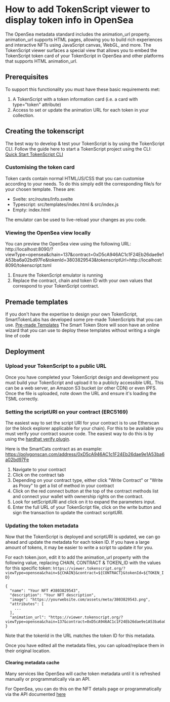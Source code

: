 # How to add TokenScript viewer to display token info in OpenSea

The OpenSea metadata standard includes the animation_url property.
animation_url supports HTML pages, allowing you to build rich experiences and interactive NFTs using JavaScript canvas, WebGL, and more.
The TokenScript viewer surfaces a special view that allows you to embed the TokenScript token card of your TokenScript in OpenSea and other platforms that supports HTML animation_url.

## Prerequisites

To support this functionality you must have these basic requirements met:

1. A TokenScript with a token information card (i.e. a card with type="token" attribute)
2. Access to set or update the animation URL for each token in your collection.

## Creating the tokenscript

The best way to develop & test your TokenScript is by using the TokenScript CLI.
Follow the guide here to start a TokenScript project using the CLI: [Quick Start TokenScript CLI](/tokenscript/tokenscript-cli/quick-start-tokenscript-cli)

### Customising the token card

Token cards contain normal HTML/JS/CSS that you can customise according to your needs. To do this simply edit the corresponding file/s for your
chosen template. These are:

- Svelte: src/routes/Info.svelte
- Typescript: src/templates/index.html & src/index.js
- Empty: index.html

The emulator can be used to live-reload your changes as you code.

### Viewing the OpenSea view locally

You can preview the OpenSea view using the following URL:
http://localhost:8090/?viewType=opensea&chain=137&contract=0xD5cA946AC1c1F24Eb26dae9e1A53ba6a02bd97Fe&tokenId=3803829543&tokenscriptUrl=http://localhost:8090/tokenscript.tsml

1. Ensure the TokenScript emulator is running
2. Replace the contract, chain and token ID with your own values that correspond to your TokenScript contract.

## Premade templates

If you don't have the expertise to design your own TokenScript, SmartTokenLabs has developed some pre-made TokenScripts that you can use.
[Pre-made Templates](https://github.com/SmartTokenLabs/TokenScript-Templates)
The Smart Token Store will soon have an online wizard that you can use to deploy these templates without writing a single line of code

## Deployment

### Upload your TokenScript to a public URL

Once you have completed your TokenScript design and development you must build your TokenScript and upload it to a publicly
accessible URL. This can be a web server, an Amazon S3 bucket (or other CDN) or even IPFS.
Once the file is uploaded, note down the URL and ensure it's loading the TSML correctly.

### Setting the scriptURI on your contract (ERC5169)

The easiest way to set the script URI for your contract is to use Etherscan (or the block explorer applicable for your chain).
For this to be available you must verify your contract source code. The easiest way to do this is by using the
[hardhat verify plugin](https://hardhat.org/hardhat-runner/plugins/nomicfoundation-hardhat-verify).

Here is the SmartCats contract as an example:
https://polygonscan.com/address/0xD5cA946AC1c1F24Eb26dae9e1A53ba6a02bd97Fe

1. Navigate to your contract
2. Click on the contract tab
3. Depending on your contract type, either click "Write Contract" or "Write as Proxy" to get a list of method in your contract
4. Click on the red connect button at the top of the contract methods list and connect your wallet with ownership rights on the contract.
5. Look for setScriptURI and click on it to expand the parameters input.
6. Enter the full URL of your TokenScript file, click on the write button and sign the transaction to update the contract scriptURI.

### Updating the token metadata

Now that the TokenScript is deployed and scriptURI is updated, we can go ahead and update the metadata for each token ID.
If you have a large amount of tokens, it may be easier to write a script to update it for you.

For each token.json, edit it to add the animation_url property with the following value, replacing CHAIN, CONTRACT & TOKEN_ID with the values for this specific token:
`https://viewer.tokenscript.org/?viewType=opensea&chain=${CHAIN}&contract=${CONTRACT}&tokenId=${TOKEN_ID}`

```
{
  "name": "Your NFT #3803829543",
  "description": "Your NFT description",
  "image": "https://yourwebsite.com/assets/meta/3803829543.png",
  "attributes": [
    ...
  ],
  "animation_url": "https://viewer.tokenscript.org/?viewType=opensea&chain=137&contract=0xD5cA946AC1c1F24Eb26dae9e1A53ba6a02bd97Fe&tokenId=3803829543"
}
```
Note that the tokenId in the URL matches the token ID for this metadata.

Once you have edited all the metadata files, you can upload/replace them in their original location.

#### Clearing metadata cache

Many services like OpenSea will cache token metadata until it is refreshed manually or programmatically via an API.

For OpenSea, you can do this on the NFT details page or programmatically via the API documented [here](https://docs.opensea.io/reference/refresh_nft)